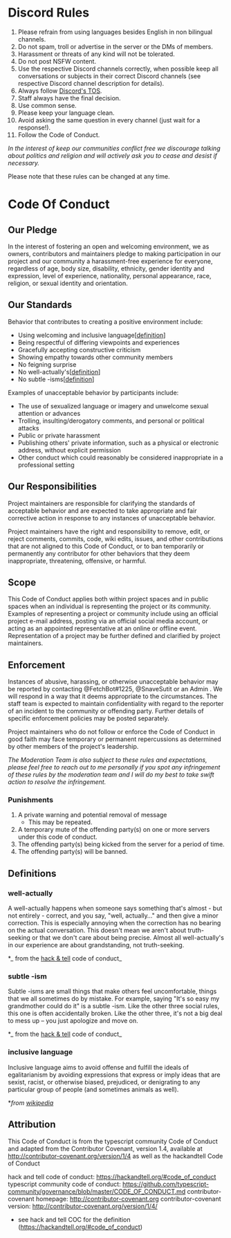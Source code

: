 # Discord Rules

1. Please refrain from using languages besides English in non bilingual channels.
2. Do not spam, troll or advertise in the server or the DMs of members.
3. Harassment or threats of any kind will not be tolerated.
4. Do not post NSFW content.
5. Use the respective Discord channels correctly, when possible keep all conversations or subjects in their correct Discord channels (see respective Discord channel description for details).
6. Always follow [Discord's TOS](https://discord.com/terms).
7. Staff always have the final decision.
8. Use common sense.
9. Please keep your language clean.
10. Avoid asking the same question in every channel (just wait for a response!).
11. Follow the Code of Conduct.

*In the interest of keep our communities conflict free we discourage talking about politics and religion and will actively ask you to cease and desist if necessary.*

Please note that these rules can be changed at any time.

# Code Of Conduct

## Our Pledge

In the interest of fostering an open and welcoming environment, we as owners, contributors and maintainers pledge to making participation in our project and our community a harassment-free experience for everyone, regardless of age, body size, disability, ethnicity, gender identity and expression, level of experience, nationality, personal appearance, race, religion, or sexual identity and orientation.

## Our Standards

Behavior that contributes to creating a positive environment include:

- Using welcoming and inclusive language[[definition](#inclusive-language)]
- Being respectful of differing viewpoints and experiences
- Gracefully accepting constructive criticism
- Showing empathy towards other community members
- No feigning surprise
- No well-actually's[[definition](#subtle--isms)]
- No subtle -isms[[definition](#subtle--isms)]

Examples of unacceptable behavior by participants include:

- The use of sexualized language or imagery and unwelcome sexual attention or advances
- Trolling, insulting/derogatory comments, and personal or political attacks
- Public or private harassment
- Publishing others' private information, such as a physical or electronic address, without explicit permission
- Other conduct which could reasonably be considered inappropriate in a professional setting

## Our Responsibilities

Project maintainers are responsible for clarifying the standards of acceptable behavior and are expected to take appropriate and fair corrective action in response to any instances of unacceptable behavior.

Project maintainers have the right and responsibility to remove, edit, or reject comments, commits, code, wiki edits, issues, and other contributions that are not aligned to this Code of Conduct, or to ban temporarily or permanently any contributor for other behaviors that they deem inappropriate, threatening, offensive, or harmful.

## Scope

This Code of Conduct applies both within project spaces and in public spaces when an individual is representing the project or its community. Examples of representing a project or community include using an official project e-mail address, posting via an official social media account, or acting as an appointed representative at an online or offline event. Representation of a project may be further defined and clarified by project maintainers.

## Enforcement

Instances of abusive, harassing, or otherwise unacceptable behavior may be reported by contacting @FetchBot#1225, @SnaveSutit or an Admin . We will respond in a way that it deems appropriate to the circumstances. The staff team is expected to maintain confidentiality with regard to the reporter of an incident to the community or offending party. Further details of specific enforcement policies may be posted separately.

Project maintainers who do not follow or enforce the Code of Conduct in good faith may face temporary or permanent repercussions as determined by other members of the project's leadership.

_The Moderation Team is also subject to these rules and expectations, please feel free to reach out to me personally if you spot any infringement of these rules by the moderation team and I will do my best to take swift action to resolve the infringement._

### Punishments

1. A private warning and potential removal of message
   - This may be repeated.
2. A temporary mute of the offending party(s) on one or more servers under this code of conduct.
3. The offending party(s) being kicked from the server for a period of time.
4. The offending party(s) will be banned.

## Definitions

### well-actually

A well-actually happens when someone says something that's almost - but not entirely - correct, and you say, "well, actually…" and then give a minor correction. This is especially annoying when the correction has no bearing on the actual conversation. This doesn't mean we aren't about truth-seeking or that we don't care about being precise. Almost all well-actually's in our experience are about grandstanding, not truth-seeking.

\*_ from the [hack & tell](https://hackandtell.org/#code_of_conduct) code of conduct_

### subtle -ism

Subtle -isms are small things that make others feel uncomfortable, things that we all sometimes do by mistake. For example, saying "It's so easy my grandmother could do it" is a subtle -ism. Like the other three social rules, this one is often accidentally broken. Like the other three, it's not a big deal to mess up – you just apologize and move on.

\*_ from the [hack & tell](https://hackandtell.org/#code_of_conduct) code of conduct_

### inclusive language

Inclusive language aims to avoid offense and fulfill the ideals of egalitarianism by avoiding expressions that express or imply ideas that are sexist, racist, or otherwise biased, prejudiced, or denigrating to any particular group of people (and sometimes animals as well).

\*_from [wikipedia](https://en.wikipedia.org/wiki/Inclusive_language)_

## Attribution

This Code of Conduct is from the typescript community Code of Conduct and adapted from the Contributor Covenant, version 1.4, available at http://contributor-covenant.org/version/1/4 as well as the hackandtell Code of Conduct

hack and tell code of conduct: https://hackandtell.org/#code_of_conduct
typescript community code of conduct: https://github.com/typescript-community/governance/blob/master/CODE_OF_CONDUCT.md
contributor-covenant homepage: http://contributor-covenant.org
contributor-covenant version: http://contributor-covenant.org/version/1/4/

- see hack and tell COC for the definition (https://hackandtell.org/#code_of_conduct)
